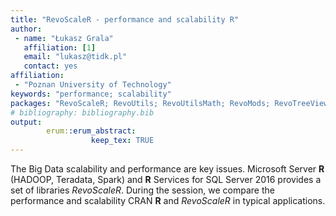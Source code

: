 ---
title: "RevoScaleR - performance and scalability R"
author:
 - name: "Łukasz Grala"
   affiliation: [1]
   email: "lukasz@tidk.pl"
   contact: yes
affiliation:
 - "Poznan University of Technology"
keywords: "performance; scalability"
packages: "RevoScaleR; RevoUtils; RevoUtilsMath; RevoMods; RevoTreeView; RevoPemaR"
# bibliography: bibliography.bib
output:  
        erum::erum_abstract:
                  keep_tex: TRUE
---

The Big Data scalability and performance are key issues.
Microsoft Server **R** (HADOOP, Teradata, Spark) and **R** Services for SQL Server 2016 provides a set of libraries *RevoScaleR*. During the session, we compare the performance and scalability CRAN **R** and *RevoScaleR* in typical applications.

<!--  -->
<!--  -->
<!--  -->
